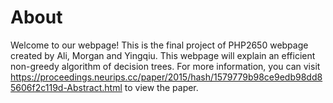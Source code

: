 # About

Welcome to our webpage! This is the final project of PHP2650 webpage created by Ali, Morgan and Yingqiu. This webpage will explain an efficient non-greedy algorithm of decision trees. For more information, you can visit https://proceedings.neurips.cc/paper/2015/hash/1579779b98ce9edb98dd85606f2c119d-Abstract.html to view the paper. 


